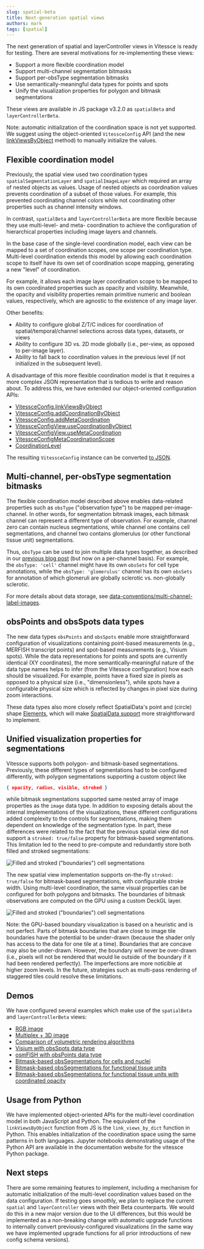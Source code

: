 ```yaml
---
slug: spatial-beta
title: Next-generation spatial views
authors: mark
tags: [spatial]
---
```


The next generation of spatial and layerController views in Vitessce is ready for testing.
There are several motivations for re-implementing these views:

<!--truncate-->

- Support a more flexible coordination model
- Support multi-channel segmentation bitmasks
- Support per-obsType segmentation bitmasks
- Use semantically-meaningful data types for points and spots
- Unify the visualization properties for polygon and bitmask segmentations

These views are available in JS package v3.2.0 as `spatialBeta` and `layerControllerBeta`.


Note: automatic initialization of the coordination space is not yet supported.
We suggest using the object-oriented `VitessceConfig` API (and the new [linkViewsByObject](../../docs/view-config-js/#linkviewsbyobjectviews-obj-metatrue) method) to manually initialize the values.

## Flexible coordination model

Previously, the spatial view used two coordination types `spatialSegmentationLayer` and `spatialImageLayer` which required an array of nested objects as values.
Usage of nested objects as coordination values prevents coordination of a subset of those values.
For example, this prevented coordinating channel colors while not coordinating other properties such as channel intensity windows.

In contrast, `spatialBeta` and `layerControllerBeta` are more flexible because they use multi-level- and meta- coordination to achieve the configuration of hierarchical properties including image layers and channels.

In the base case of the single-level coordination model, each view can be mapped to a set of coordination scopes, one scope per coordination type.
Multi-level coordination extends this model by allowing each coordination scope to itself have its own set of coordination scope mapping, generating a new "level" of coordination.

For example, it allows each image layer coordination scope to be mapped to its own coordinated properties such as opacity and visibility.
Meanwhile, the opacity and visibility properties remain primitive numeric and boolean values, respectively, which are agnostic to the existence of any image layer.

Other benefits:
- Ability to configure global Z/T/C indices for coordination of spatial/temporal/channel selections across data types, datasets, or views
- Ability to configure 3D vs. 2D mode globally (i.e., per-view, as opposed to per-image layer).
- Ability to fall back to coordination values in the previous level (if not initialized in the subsequent level).

A disadvantage of this more flexible coordination model is that it requires a more complex JSON representation that is tedious to write and reason about.
To address this, we have extended our object-oriented configuration APIs:
- [VitessceConfig.linkViewsByObject](../../docs/view-config-js/#linkviewsbyobjectviews-obj-metatrue)
- [VitessceConfig.addCoordinationByObject](../../docs/view-config-js/#addcoordinationbyobjectobj)
- [VitessceConfig.addMetaCoordination](../../docs/view-config-js/#addmetacoordination)
- [VitessceConfigView.useCoordinationByObject](../../docs/view-config-js/#usecoordinationbyobjectobj)
- [VitessceConfigView.useMetaCoordination](../../docs/view-config-js/#usemetacoordinationmetascope)
- [VitessceConfigMetaCoordinationScope](../../docs/view-config-js/#vitessceconfigmetacoordinationscope)
- [CoordinationLevel](../../docs/view-config-js/#coordinationlevel)

The resulting `VitessceConfig` instance can be converted [to JSON](../../docs/view-config-js/#tojson).

## Multi-channel, per-obsType segmentation bitmasks

The flexible coordination model described above enables data-related properties such as `obsType` ("observation type") to be mapped per-image-channel.
In other words, for segmentation bitmask images, each bitmask channel can represent a different type of observation.
For example, channel zero can contain nucleus segmentations, while channel one contains cell segmentations, and channel two contains glomerulus (or other functional tissue unit) segmentations.

Thus, `obsType` can be used to join multiple data types together, as described in our [previous blog post](../obs-by-feature-update/) (but now on a per-channel basis).
For example, the `obsType: 'cell'` channel might have its own `obsSets` for cell type annotations,
while the `obsType: 'glomerulus'` channel has its own `obsSets` for annotation of which glomeruli are globally sclerotic vs. non-globally sclerotic.

For more details about data storage, see [data-conventions/multi-channel-label-images](https://github.com/keller-mark/data-conventions/tree/main/multi-channel-label-images).

## obsPoints and obsSpots data types

The new data types `obsPoints` and `obsSpots` enable more straightforward configuration of visualizations containing point-based measurements (e.g., MERFISH transcript points) and spot-based measurements (e.g., Visium spots).
While the data representations for points and spots are currently identical (XY coordinates), the more semantically-meaningful nature of the data type names helps to infer (from the Vitessce configuration) how each should be visualized.
For example, points have a fixed size in pixels as opposed to a physical size (i.e., "dimensionless"), while spots have a configurable physical size which is reflected by changes in pixel size during zoom interactions.

These data types also more closely reflect SpatialData's point and (circle) shape [Elements](https://spatialdata.scverse.org/en/latest/design_doc.html#elements), which will make [SpatialData support](https://github.com/vitessce/vitessce/issues/1292) more straightforward to implement.

## Unified visualization properties for segmentations

Vitessce supports both polygon- and bitmask-based segmentations.
Previously, these different types of segmentations had to be configured differently, with polygon segmentations supporting a custom object like

```json
{ opacity, radius, visible, stroked }
```

while bitmask segmentations supported same nested array of image properties as the `image` data type.
In addition to exposing details about the internal implementations of the visualizations, these different configurations added complexity to the controls for segmentations, making them dependent on knowledge of the segmentation type.
In part, these differences were related to the fact that the previous spatial view did not support a `stroked: true/false` property for bitmask-based segmentations.
This limitation led to the need to pre-compute and redundantly store both filled and stroked segmentations:

![Filled and stroked ("boundaries") cell segmentations](/img/blog/segmentation_boundaries_old.png)

The new spatial view implementation supports on-the-fly `stroked: true/false` for bitmask-based segmentations, with configurable stroke width.
Using multi-level coordination, the same visual properties can be configured for both polygons and bitmasks.
The boundaries of bitmask observations are computed on the GPU using a custom DeckGL layer.

![Filled and stroked ("boundaries") cell segmentations](/img/blog/segmentation_boundaries_new.png)

Note: the GPU-based boundary visualization is based on a heuristic and is not perfect.
Parts of bitmask boundaries that are close to image tile boundaries have the potential to be under-drawn (because the shader only has access to the data for one tile at a time).
Boundaries that are concave may also be under-drawn.
However, the boundary will never be over-drawn (i.e., pixels will not be rendered that would lie outside of the boundary if it had been rendered perfectly).
The imperfections are more noticible at higher zoom levels.
In the future, strategies such as multi-pass rendering of staggered tiles could resolve these limitations.

## Demos

We have configured several examples which make use of the `spatialBeta` and `layerControllerBeta` views:
- [RGB image](../../#?dataset=visium-2023-image-only)
- [Multiplex + 3D image](../../#?dataset=blin-2019-2)
- [Comparison of volumetric rendering algorithms](../../#?dataset=blin-2019-3)
- [Visium with obsSpots data type](../../#?dataset=visium-2023)
- [osmFISH with obsPoints data type](../../#?dataset=codeluppi-2018-2)
- [Bitmask-based obsSegmentations for cells and nuclei](../../#?dataset=codex-2023)
- [Bitmask-based obsSegmentations for functional tissue units](../../#?dataset=kpmp-2023)
- [Bitmask-based obsSegmentations for functional tissue units with coordinated opacity](../../#?dataset=kpmp-2023-2)


## Usage from Python

We have implemented object-oriented APIs for the multi-level coordination model in both JavaScript and Python.
The equivalent of the `linkViewsByObject` function from JS is the `link_views_by_dict` function in Python.
This enables initialization of the coordination space using the same patterns in both languages.
Jupyter notebooks demonstrating usage of the Python API are available in the documentation website for the vitessce Python package.

<!-- TODO: add links -->

 
## Next steps

There are some remaining features to implement, including a mechanism for automatic initialization of the multi-level coordination values based on the data configuration.
If testing goes smoothly, we plan to replace the current `spatial` and `layerController` views with their Beta counterparts. 
We would do this in a new major version due to the UI differences, but this would be implemented as a non-breaking change with automatic upgrade functions to internally convert previously-configured visualizations (in the same way we have implemented upgrade functions for all prior introductions of new config schema versions).


